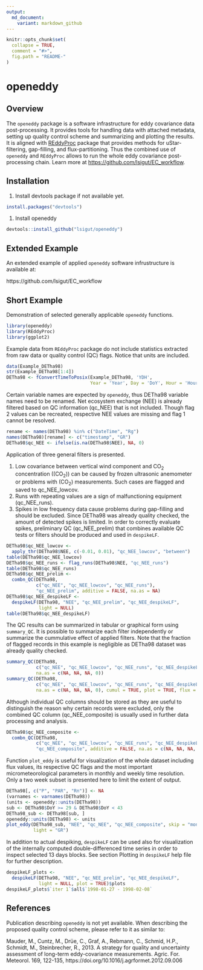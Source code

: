 ```yaml
---
output:
  md_document:
    variant: markdown_github
---
```


<!-- README.md is generated from README.Rmd. Please edit that file -->

```r
knitr::opts_chunk$set(
  collapse = TRUE,
  comment = "#>",
  fig.path = "README-"
)
```

# openeddy

## Overview

The `openeddy` package is a software infrastructure for eddy covariance data 
post-processing. It provides tools for handling data with attached metadata,
setting up quality control scheme and summarizing and plotting the results.
It is aligned with [REddyProc](https://github.com/bgctw/REddyProc) package 
that provides methods for uStar-filtering, gap-filling, and flux-partitioning. 
Thus the combined use of `openeddy` and `REddyProc` allows to run the whole eddy 
covariance post-processing chain. Learn more at 
<https://github.com/lsigut/EC_workflow>.

## Installation

1. Install devtools package if not available yet.
```r
install.packages("devtools")
```
1. Install openeddy
```r
devtools::install_github("lsigut/openeddy")
```

## Extended Example

An extended example of applied `openeddy` software infrustructure is available 
at:

https://github.com/lsigut/EC_workflow

## Short Example

Demonstration of selected generally applicable `openeddy` functions.

```r
library(openeddy)
library(REddyProc)
library(ggplot2)
```

Example data from `REddyProc` package do not include statistics extracted from
raw data or quality control (QC) flags. Notice that units are included. 

```r
data(Example_DETha98)
str(Example_DETha98[1:4])
DETha98 <- fConvertTimeToPosix(Example_DETha98, 'YDH', 
                               Year = 'Year', Day = 'DoY', Hour = 'Hour')
```

Certain variable names are expected by `openeddy`, thus DETha98 variable names need to be renamed. Net ecosystem exchange (NEE) is already filtered based on
QC information (qc_NEE) that is not included. Though flag 2 values can be recreated, respective NEE values are missing and flag 1 cannot be resolved.

```r
rename <- names(DETha98) %in% c("DateTime", "Rg")
names(DETha98)[rename] <- c("timestamp", "GR")
DETha98$qc_NEE <- ifelse(is.na(DETha98$NEE), NA, 0)
```

Application of three general filters is presented. 

1) Low covariance between vertical wind component and CO~2~ concentration 
((CO~2~)) can be caused by frozen ultrasonic anemometer or problems with (CO~2~) 
measurements. Such cases are flagged and saved to qc_NEE_lowcov. 
1) Runs with repeating values are a sign of malfunctioning equipment 
(qc_NEE_runs).
1) Spikes in low frequency data cause problems during gap-filling and should be
excluded. Since DETha98 was already quality checked, the amount of detected
spikes is limited. In order to correctly evaluate spikes, preliminary QC 
(qc_NEE_prelim) that combines available QC tests or filters should be produced
and used in `despikeLF`.

```r
DETha98$qc_NEE_lowcov <- 
  apply_thr(DETha98$NEE, c(-0.01, 0.01), "qc_NEE_lowcov", "between")
table(DETha98$qc_NEE_lowcov)
DETha98$qc_NEE_runs <- flag_runs(DETha98$NEE, "qc_NEE_runs")
table(DETha98$qc_NEE_runs)
DETha98$qc_NEE_prelim <- 
  combn_QC(DETha98, 
           c("qc_NEE", "qc_NEE_lowcov", "qc_NEE_runs"), 
           "qc_NEE_prelim", additive = FALSE, na.as = NA)
DETha98$qc_NEE_despikeLF <- 
  despikeLF(DETha98, "NEE", "qc_NEE_prelim", "qc_NEE_despikeLF", 
            light = NULL)
table(DETha98$qc_NEE_despikeLF)
```

The QC results can be summarized in tabular or graphical form using 
`summary_QC`. It is possible to summarize each filter independently or 
summarize the cummulative effect of applied filters. Note that the fraction of
flagged records in this example is negligible as DETha98 dataset was already
quality checked.

```r
summary_QC(DETha98, 
           c("qc_NEE", "qc_NEE_lowcov", "qc_NEE_runs", "qc_NEE_despikeLF"),
           na.as = c(NA, NA, NA, 0))
summary_QC(DETha98, 
           c("qc_NEE", "qc_NEE_lowcov", "qc_NEE_runs", "qc_NEE_despikeLF"),
           na.as = c(NA, NA, NA, 0), cumul = TRUE, plot = TRUE, flux = "NEE")
```

Although individual QC columns should be stored as they are useful to 
distinguish the reason why certain records were excluded, only the combined QC
column (qc_NEE_composite) is usually used in further data processing and 
analysis.

```r
DETha98$qc_NEE_composite <- 
  combn_QC(DETha98, 
           c("qc_NEE", "qc_NEE_lowcov", "qc_NEE_runs", "qc_NEE_despikeLF"), 
           "qc_NEE_composite", additive = FALSE, na.as = c(NA, NA, NA, 0))
```

Function `plot_eddy` is useful for visualization of the whole dataset including
flux values, its respective QC flags and the most important micrometeorological
parameters in monthly and weekly time resolution. Only a two week subset is 
presented here to limit the extent of output.

```r
DETha98[, c("P", "PAR", "Rn")] <- NA
(varnames <- varnames(DETha98))
(units <- openeddy::units(DETha98))
sub <- DETha98$DoY >= 29 & DETha98$DoY < 43
DETha98_sub <- DETha98[sub, ]
openeddy::units(DETha98) <- units
plot_eddy(DETha98_sub, "NEE", "qc_NEE", "qc_NEE_composite", skip = "monthly",
          light = "GR")
```

In addition to actual despiking, `despikeLF` can be used also for visualization
of the internally computed double-differenced time series in order to inspect
selected 13 days blocks. See section Plotting in `despikeLF` help file for
further description.

```r
despikeLF_plots <- 
  despikeLF(DETha98, "NEE", "qc_NEE_prelim", "qc_NEE_despikeLF", 
            light = NULL, plot = TRUE)$plots
despikeLF_plots$`iter 1`$all$`1998-01-27 - 1998-02-08`
```

## References

Publication describing `openeddy` is not yet available. When describing 
the proposed quality control scheme, please refer to it as similar to:

Mauder, M., Cuntz, M., Drüe, C., Graf, A., Rebmann, C., Schmid, H.P., 
Schmidt, M., Steinbrecher, R., 2013. A strategy for quality and uncertainty 
assessment of long-term eddy-covariance measurements. Agric. For. Meteorol. 
169, 122-135, https://doi.org/10.1016/j.agrformet.2012.09.006